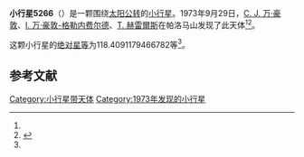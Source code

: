 {{Infobox planet
| bgcolour = #FFFFC0
| name = 5266 Rauch
| symbol = 
| image = 
| caption = 
| discovery = yes
| discovery_ref = 
| discoverer = [[科内利斯·约翰内斯·万·豪敦|C. J. 万·豪敦]]、[[英格丽·万·豪敦-格勒内费尔德|I. 万·豪敦-格勒内费尔德]]、[[湯姆·赫雷爾斯|T. 赫雷爾斯]]
| discovery_site = [[帕洛马山|帕洛马山]] 
| discovered = 1973年9月29日
| designations = yes
| mp_name = 
| named_after = 
| alt_names = 4047 T-2/ 1980 GQ1
| mp_category = [[主带小行星|主带小行星]]
| orbit_ref = <ref name="a">[http://ssd.jpl.nasa.gov/sbdb.cgi?sstr=5266 5266 Rauch] {{Wayback|url=http://ssd.jpl.nasa.gov/sbdb.cgi?sstr=5266 |date=20140815080838 }}，小行星數據庫瀏覽器（JPL Small-Body Database Browser）－[[美国国家航空航天局|美国国家航空航天局]]喷气推进实验室</ref>
| epoch = 2456400.5 (2013年4月18日更新)
| aphelion = {{convert|3.075110278582512|AU|km|3|abbr=on|lk=out}}
| perihelion = {{convert|2.357492865803275|AU|km|3|abbr=on}}
| semimajor = {{convert|2.716301572192893|AU|km|3|abbr=on}}
| eccentricity = 0.132094577
| period = 1635.179389 [[日|日]]<br />4.48[[儒略年|儒略年]]
| avg_speed = 
| inclination = 15.70799781518754
| asc_node = 11.55404792819438
| mean_anomaly = 
| arg_peri = 118.4091179466782
| satellites = 
| physical_characteristics = yes
| dimensions = 
| mass = 
| density = 
| surface_grav = 
| escape_velocity = 
| sidereal_day = 
| axial_tilt = 
| pole_ecliptic_lat = 
| pole_ecliptic_lon = 
| albedo = 
| temperatures= 
| temp_name1 = 
| mean_temp_1 = 
| max_temp_1 = 
| temp_name2 = 
| max_temp_2 = 
| spectral_type = 
| abs_magnitude = 118.4091179466782
}}

'''小行星5266'''（{{lang-en|5266 Rauch}}）是一颗围绕[[太阳|太阳]][[公转|公转]]的[[小行星|小行星]]。1973年9月29日，[[科内利斯·约翰内斯·万·豪敦|C. J. 万·豪敦]]、[[英格丽·万·豪敦-格勒内费尔德|I. 万·豪敦-格勒内费尔德]]、[[湯姆·赫雷爾斯|T. 赫雷爾斯]]在帕洛马山发现了此天体<ref name="a" /><ref>{{cite news|title=小行星列表|url=http://cfa-www.harvard.edu/iau/lists/NumberedMPs.txt|accessdate=2013-07-08|newspaper=哈佛大学|archive-date=2008-05-17|archive-url=https://web.archive.org/web/20080517010638/http://cfa-www.harvard.edu/iau/lists/NumberedMPs.txt|dead-url=no}}</ref>。

这颗小行星的[[绝对星等|绝对星等]]为118.4091179466782等<ref name="a" />。

==参考文献==
{{reflist}}
{{Minor Planet Number|[[小行星5265|小行星5265]]|[[小行星5267|小行星5267]]}}

{{小天体}}

[[Category:小行星带天体|Category:小行星带天体]]
[[Category:1973年发现的小行星|Category:1973年发现的小行星]]

{{asteroid-stub}}